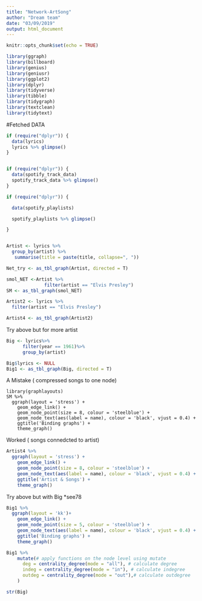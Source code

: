 ```yaml
---
title: "Network-ArtSong"
author: "Dream team"
date: "03/09/2019"
output: html_document
---
```


```r
knitr::opts_chunk$set(echo = TRUE)
```

```r
library(ggraph)
library(billboard)
library(genius)
library(geniusr)
library(ggplot2)
library(dplyr)
library(tidyverse)
library(tibble)
library(tidygraph)
library(textclean)
library(tidytext)
```



#Fetched DATA
```r

if (require("dplyr")) {
  data(lyrics)
  lyrics %>% glimpse()
}


if (require("dplyr")) {
  data(spotify_track_data)
  spotify_track_data %>% glimpse()
}

if (require("dplyr")) {

  data(spotify_playlists)

  spotify_playlists %>% glimpse()

}



```


```r
Artist <- lyrics %>%
  group_by(artist) %>%
   summarise(title = paste(title, collapse=", "))
```

```r
Net_try <- as_tbl_graph(Artist, directed = T)

smol_NET <-Artist %>%
              filter(artist == "Elvis Presley")
SM <- as_tbl_graph(smol_NET)
```

```r
Artist2 <- lyrics %>%
  filter(artist == "Elvis Presley")

Artist4 <- as_tbl_graph(Artist2)
```



Try above but for more artist
```r
Big <- lyrics%>%
      filter(year == 1961)%>%
      group_by(artist)
```

```r
Big$lyrics <- NULL
Big1 <- as_tbl_graph(Big, directed = T)
```



A Mistake ( compressed songs to one node)
```{}
library(graphlayouts)
SM %>%
  ggraph(layout = 'stress') + 
    geom_edge_link() + 
    geom_node_point(size = 8, colour = 'steelblue') +
    geom_node_text(aes(label = name), colour = 'black', vjust = 0.4) + 
    ggtitle('Binding graphs') + 
    theme_graph()
```


Worked ( songs connedcted to artist)
```r
Artist4 %>%
  ggraph(layout = 'stress') + 
    geom_edge_link() + 
    geom_node_point(size = 8, colour = 'steelblue') +
    geom_node_text(aes(label = name), colour = 'black', vjust = 0.4) + 
    ggtitle('Artist & Songs') + 
    theme_graph()
```

Try above but with Big *see78
```r
Big1 %>%
  ggraph(layout = 'kk')+
    geom_edge_link() + 
    geom_node_point(size = 5, colour = 'steelblue') +
    geom_node_text(aes(label = name), colour = 'black', vjust = 0.4) + 
    ggtitle('Binding graphs') + 
    theme_graph()
```   
    
```r
Big1 %>% 
    mutate(# apply functions on the node level using mutate
      deg = centrality_degree(mode = "all"), # calculate degree
      indeg = centrality_degree(mode = "in"), # calculate indegree
      outdeg = centrality_degree(mode = "out"),# calculate outdegree
    )
```


```r
str(Big)
```












